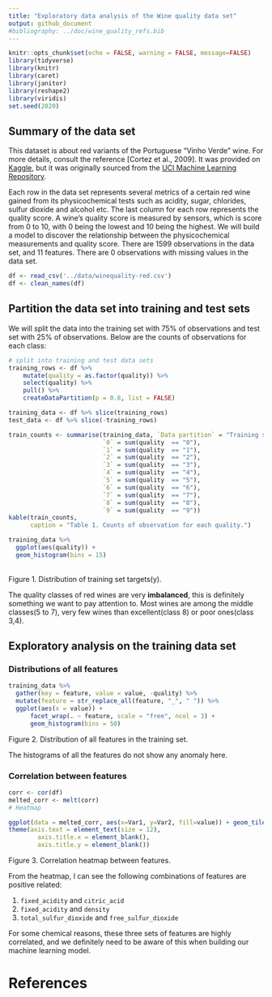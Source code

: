 ```yaml
---
title: "Exploratory data analysis of the Wine quality data set"
output: github_document
#bibliography: ../doc/wine_quality_refs.bib
---
```


```r
knitr::opts_chunk$set(echo = FALSE, warning = FALSE, message=FALSE)
library(tidyverse)
library(knitr)
library(caret)
library(janitor)
library(reshape2)
library(viridis)
set.seed(2020)
```

## Summary of the data set

This dataset is about red variants of the Portuguese "Vinho Verde" wine. For more details, consult the reference [Cortez et al., 2009]. It was provided on [Kaggle](https://www.kaggle.com/uciml/red-wine-quality-cortez-et-al-2009), but it was originally sourced from the [UCI Machine Learning Repository](https://archive.ics.uci.edu/ml/datasets/Wine+Quality).

Each row in the data set represents several metrics of a certain red wine gained from its physicochemical tests such as acidity, sugar, chlorides, sulfur dioxide and alcohol etc.  The last column for each row represents the quality score. A wine's quality score is measured by sensors, which is score from 0 to 10, with 0 being the lowest and 10 being the highest. We will build a model to discover the relationship between the physicochemical measurements and quality score. There are 1599 observations in the data set, and 11 features. There are 0 observations with missing values in the data set.

``` r
df <- read_csv('../data/winequality-red.csv')
df <- clean_names(df)
```

## Partition the data set into training and test sets
We will split the data into the training set with 75% of observations and test set with 25% of observations. Below are the counts of observations for each class:

```r
# split into training and test data sets
training_rows <- df %>% 
    mutate(quality = as.factor(quality)) %>% 
    select(quality) %>% 
    pull() %>% 
    createDataPartition(p = 0.8, list = FALSE)

training_data <- df %>% slice(training_rows)
test_data <- df %>% slice(-training_rows)

train_counts <- summarise(training_data, `Data partition` = "Training set",
                          `0` = sum(quality  == "0"),
                          `1` = sum(quality  == "1"), 
                          `2` = sum(quality  == "2"),
                          `3` = sum(quality  == "3"), 
                          `4` = sum(quality  == "4"),
                          `5` = sum(quality  == "5"), 
                          `6` = sum(quality  == "6"),
                          `7` = sum(quality  == "7"), 
                          `8` = sum(quality  == "8"),
                          `9` = sum(quality  == "9"))
kable(train_counts,
      caption = "Table 1. Counts of observation for each quality.")
```

```r
training_data %>% 
  ggplot(aes(quality)) + 
  geom_histogram(bins = 15)
```
<br>Figure 1. Distribution of training set targets(y).

The quality classes of red wines are very **imbalanced**, this is definitely something we want to pay attention to. Most wines are among the middle classes(5 to 7), very few wines than excellent(class 8) or poor ones(class 3,4).

## Exploratory analysis on the training data set

### Distributions of all features

``` r
training_data %>% 
  gather(key = feature, value = value, -quality) %>% 
  mutate(feature = str_replace_all(feature, "_", " ")) %>% 
  ggplot(aes(x = value)) +
      facet_wrap(. ~ feature, scale = "free", ncol = 3) +
      geom_histogram(bins = 50)
```
Figure 2. Distribution of all features in the training set.

The histograms of all the features do not show any anomaly here.

### Correlation between features
``` r
corr <- cor(df)
melted_corr <- melt(corr)
# Heatmap

ggplot(data = melted_corr, aes(x=Var1, y=Var2, fill=value)) + geom_tile() +
theme(axis.text = element_text(size = 12),
        axis.title.x = element_blank(),
        axis.title.y = element_blank())
```
Figure 3. Correlation heatmap between features.

From the heatmap, I can see the following combinations of features are positive related:
    
1. `fixed_acidity` and `citric_acid`
2. `fixed_acidity` and `density`
3. `total_sulfur_dioxide` and `free_sulfur_dioxide`

For some chemical reasons, these three sets of features are highly correlated, and we definitely need to be aware of this when building our machine learning model.

# References